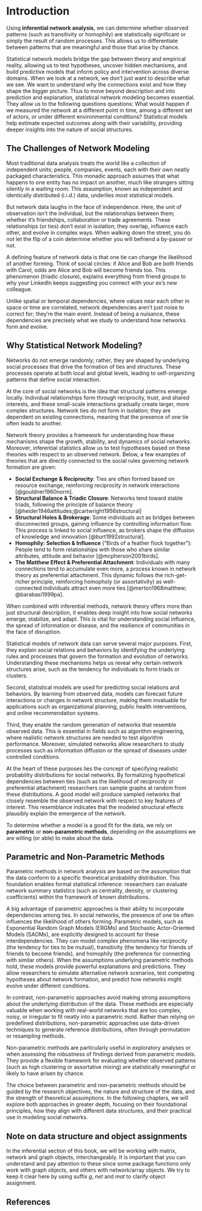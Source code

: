 # Introduction

Using **inferential network analysis**, we can determine whether observed patterns (such as transitivity or homophily) are statistically significant or simply the result of random processes. This allows us to differentiate between patterns that are meaningful and those that arise by chance.

Statistical network models bridge the gap between theory and empirical reality, allowing us to test hypotheses, uncover hidden mechanisms, and build predictive models that inform policy and intervention across diverse domains.
When we look at a network, we don’t just want to describe what we see. We want to understand why the connections exist and how they shape the bigger picture. 
Thus to move beyond description and into prediction and explanation, statistical network modeling becomes essential. 
They allow us to the following questions questions: What would happen if we measured the network at a different point in time, among a different set of actors, or under different environmental conditions? Statistical models help estimate expected outcomes along with their variability, providing deeper insights into the nature of social structures.

## The Challenges of Network Modeling
Most traditional data analysis treats the world like a collection of independent units; people, companies, events, each with their own neatly packaged characteristics. This monadic approach assumes that what happens to one entity has no impact on another, much like strangers sitting silently in a waiting room. This assumption, known as independent and identically distributed (i.i.d.) data, underlies most statistical models.

But network data laughs in the face of independence. Here, the unit of observation isn’t the individual, but the relationships between them; whether it’s friendships, collaboration or trade agreements. These relationships (or ties) don’t exist in isolation; they overlap, influence each other, and evolve in complex ways. When walking down the street, you do not let the flip of a coin determine whether you will befriend a by-passer or not.

A defining feature of network data is that one tie can change the likelihood of another forming. Think of social circles: if Alice and Bob are both friends with Carol, odds are Alice and Bob will become friends too. This phenomenon (triadic closure), explains everything from friend groups to why your LinkedIn keeps suggesting you connect with your ex’s new colleague.

Unlike spatial or temporal dependencies, where values near each other in space or time are correlated, network dependencies aren’t just noise to correct for; they’re the main event. Instead of being a nuisance, these dependencies are precisely what we study to understand how networks form and evolve.

## Why Statistical Network Modeling?
Networks do not emerge randomly; rather, they are shaped by underlying social processes that drive the formation of ties and structures. These processes operate at both local and global levels, leading to self-organizing patterns that define social interaction.  

At the core of social networks is the idea that structural patterns emerge locally. Individual relationships form through reciprocity, trust, and shared interests, and these small-scale interactions gradually create larger, more complex structures. Network ties do not form in isolation; they are dependent on existing connections, meaning that the presence of one tie often leads to another.   

Network theory provides a framework for understanding how these mechanisms shape the growth, stability, and dynamics of social networks.  Moreover, inferential statistics allow us to test hypotheses based on these theories with respect to an observed network.
Below, a few examples of theories that are directly connected to the social rules governing network formation are given: 

- **Social Exchange & Reciprocity**: Ties are often formed based on resource exchange, reinforcing reciprocity in network interactions [@gouldner1960norm].   
- **Structural Balance & Triadic Closure**: Networks tend toward stable triads, following the principle of balance theory [@heider1946attitudes;@cartwright1956structural]
- **Structural Holes & Brokerage**: Some individuals act as bridges between disconnected groups, gaining influence by controlling information flow. This process is linked to social influence, as brokers shape the diffusion of knowledge and innovation [@burt1992structural].
- **Homophily: Selection & Influence** ("Birds of a feather flock together"): People tend to form relationships with those who share similar attributes, attitude and behavior [@mcpherson2001birds].
- **The Matthew Effect & Preferential Attachment**: Individuals with many connections tend to accumulate even more, a process known in network theory as preferential attachment. This dynamic follows the rich-get-richer principle, reinforcing homopholy (or assortativity) as well-connected individuals attract even more ties [@merton1968matthew; @barabasi1999pa].  


When combined with inferential methods, network theory offers more than just structural description, it enables deep insight into how social networks emerge, stabilize, and adapt. This is vital for understanding social influence, the spread of information or disease, and the resilience of communities in the face of disruption.

Statistical models of network data can serve several major purposes.
First, they explain social relations and behaviors by identifying the underlying rules and processes that govern the formation and evolution of networks. Understanding these mechanisms helps us reveal why certain network structures arise, such as the tendency for individuals to form triads or clusters.

Second, statistical models are used for predicting social relations and behaviors. By learning from observed data, models can forecast future interactions or changes in network structure, making them invaluable for applications such as organizational planning, public health interventions, and online recommendation systems.

Third, they enable the random generation of networks that resemble observed data. This is essential in fields such as algorithm engineering, where realistic network structures are needed to test algorithm performance. Moreover, simulated networks allow researchers to study processes such as information diffusion or the spread of diseases under controlled conditions.

At the heart of these purposes lies the concept of specifying realistic probability distributions for social networks. By formalizing hypothetical dependencies between ties (such as the likelihood of reciprocity or preferential attachment) researchers can sample graphs at random from these distributions. A good model will produce sampled networks that closely resemble the observed network with respect to key features of interest. This resemblance indicates that the modeled structural effects plausibly explain the emergence of the network.

To determine whether a model is a good fit for the data, we rely on **parametric** or **non-parametric methods**, depending on the assumptions we are willing (or able) to make about the data.

## Parametric and Non-Parametric Methods

Parametric methods in network analysis are based on the assumption that the data conform to a specific theoretical probability distribution. This foundation enables formal statistical inference: researchers can evaluate network summary statistics (such as centrality, density, or clustering coefficients) within the framework of known distributions.

A big advantage of parametric approaches is their ability to incorporate dependencies among ties. In social networks, the presence of one tie often influences the likelihood of others forming. Parametric models, such as Exponential Random Graph Models (ERGMs) and Stochastic Actor-Oriented Models (SAOMs), are explicitly designed to account for these interdependencies. They can model complex phenomena like reciprocity (the tendency for ties to be mutual), transitivity (the tendency for friends of friends to become friends), and homophily (the preference for connecting with similar others).
When the assumptions underlying parametric methods hold, these models provide powerful explanations and predictions. They allow researchers to simulate alternative network scenarios, test competing hypotheses about network formation, and predict how networks might evolve under different conditions.


In contrast, non-parametric approaches avoid making strong assumptions about the underlying distribution of the data. These methods are especially valuable when working with real-world networks that are too complex, noisy, or irregular to fit neatly into a parametric mold. Rather than relying on predefined distributions, non-parametric approaches use data-driven techniques to generate reference distributions, often through permutation or resampling methods.

Non-parametric methods are particularly useful in exploratory analyses or when assessing the robustness of findings derived from parametric models. They provide a flexible framework for evaluating whether observed patterns (such as high clustering or assortative mixing) are statistically meaningful or likely to have arisen by chance.

The choice between parametric and non-parametric methods should be guided by the research objectives, the nature and structure of the data, and the strength of theoretical assumptions.
In the following chapters, we will explore both approaches in greater depth, focusing on their foundational principles, how they align with different data structures, and their practical use in modeling social networks.



::: {.callout-note}
#  Note on data structure and object assignments
In the inferential section of this book, we will be working with matrix, network and graph objects, interchangeably. It is important that you can understand and pay attention to these since some package functions only work with graph objects, and others with network/array objects. We try to keep it clear here by using suffix *g*, *net* and *mat* to clarify object assignment.
:::

## References {.unnumbered}
